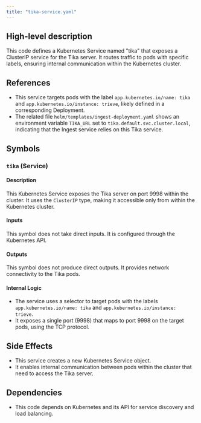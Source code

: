 ```yaml
---
title: "tika-service.yaml"
---
```


## High-level description
This code defines a Kubernetes Service named "tika" that exposes a ClusterIP service for the Tika server. It routes traffic to pods with specific labels, ensuring internal communication within the Kubernetes cluster.

## References
- This service targets pods with the label `app.kubernetes.io/name: tika` and `app.kubernetes.io/instance: trieve`, likely defined in a corresponding Deployment.
- The related file `helm/templates/ingest-deployment.yaml` shows an environment variable `TIKA_URL` set to `tika.default.svc.cluster.local`, indicating that the Ingest service relies on this Tika service.

## Symbols
### `tika` (Service)
#### Description
This Kubernetes Service exposes the Tika server on port 9998 within the cluster. It uses the `ClusterIP` type, making it accessible only from within the Kubernetes cluster.

#### Inputs
This symbol does not take direct inputs. It is configured through the Kubernetes API.

#### Outputs
This symbol does not produce direct outputs. It provides network connectivity to the Tika pods.

#### Internal Logic
- The service uses a selector to target pods with the labels `app.kubernetes.io/name: tika` and `app.kubernetes.io/instance: trieve`.
- It exposes a single port (9998) that maps to port 9998 on the target pods, using the TCP protocol.

## Side Effects
- This service creates a new Kubernetes Service object.
- It enables internal communication between pods within the cluster that need to access the Tika server.

## Dependencies
- This code depends on Kubernetes and its API for service discovery and load balancing.
